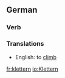 ==German==

=== Verb ===

=== Translations ===

*English: to [[climb]]

[[fr:klettern]]
[[io:Klettern]]